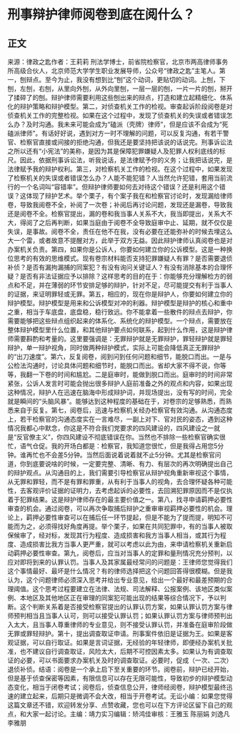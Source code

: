 # 刑事辩护律师阅卷到底在阅什么？
## 正文
来源：律政之匙作者：王莉莉 刑法学博士，前省院检察官，北京市两高律师事务所高级合伙人，北京师范大学学生职业发展导师，公众号“律政之匙”主笔人。第一，刨辩点。至今为止，我没有想到比“刨”这个动词，更贴切的动词。上刨，下刨，左刨，右刨，从里向外刨，从外向里刨，一层一层的刨，一片一片的刨，掰开了揉碎了的刨。辩护律师需要利用这些刨出来的辩点，打造和建立起精细化、体系化的辩护策略和辩护模型。第二，对侦查机关工作的检视。审查起诉阶段阅卷是对侦查机关工作的完整检视。如果在这个过程中，发现了侦查机关的失误或者错误怎么办？及时沟通。我未来可能会成为“磕派（壳牌）律师”，但是应该不会成为“死磕派律师”。有话好好说，遇到对方一时不理解的问题，可以反复沟通，有若干警官、检察官直接或间接的拒绝沟通，但我还是要坚持把该说的话说完。刑事诉讼法之所以还有“小宪法”的美称，是因为其是保障犯罪嫌疑人及犯罪人权利底线的标尺。因此，依据刑事诉讼法，听我说话，是法律赋予你的义务；让我把话说完，是法律赋予我的辩护权利。第三，对检察机关工作的检视。在这个过程中，如果发现了检察机关的失误或者错误怎么办？人能不能犯错？人当然允许犯错，套用当前流行的一个名词叫“容错率”。但辩护律师要如何去对待这个错误？还是利用这个错误？这体现了辩护艺术。举个栗子，有个案子我在和检察官讨论时，发现漏给律师卷，导致我阅卷不全，补阅了一次卷；补阅后再讨论问题，发现还是漏卷，导致我还是阅卷不全。检察官提出，漏的卷和我当事人关系不大，我当即提出，关系大不大，得阅了之后再判断，如果当庭由于阅卷不全导致庭审中止、延期，就不仅仅是失误，是事故。阅卷不全，责任在他不在我，没有必要在还能弥补的时候去埋这么大一个雷，或者故意不提醒对方，此举于双方无益。因此辩护律师认真阅卷也是对办案机关负责。第四，如果你是公诉人，你要如何建立你的公诉模型。这是一种换位思考的有效的思维模式。现有卷宗材料能否支持犯罪嫌疑人有罪？是否需要退侦补侦？是否有漏拘漏捕的同案犯？有没有询问关键证人？有没有消除基本的合理怀疑？是否有非法证据应予以排除？这样思考的目的在于：你能够充分理解检方的弱点和不足，并在薄弱的环节安排足够的辩护，针对不足，尽可能提交有利于当事人的证据，来证明罪轻或无罪。第五，相应的，现在你是辩护人，你要如何建立你的辩护模型。辩护模型是用来和公诉模型对冲的利器。辩护模型是辩护的核心和重中之重，相当于车底盘，底盘稳，稳行致远。你不能拿着一些散件的辩点去辩护，你需要能够把这些辩点组织起来的体系化、系统化的辩护模型。一个辩点，需要放在整体辩护模型里什么位置，和其他辩护要点如何联系，起到什么作用，这是辩护律师需要斟酌和考量的。这里要强调是：无罪辩护就是无罪辩护，罪轻辩护就是罪轻辩护，单一辩护视角，同时做两种辩护模式，实际上可能会降低真正无罪辩护的“出刀速度”。第六，反复阅卷，阅到问到任何问题和细节，能脱口而出。一是与公检法沟通时，讨论具体问题和细节时，能脱口而出。省却大家不得不说，你等等，我翻一下卷的时间和尴尬。二是庭审时，能做到脱口而出。庭审时的时间非常紧张，公诉人发言时可能会抛出很多辩护人庭前准备之外的观点和内容，如果出现这种情况，辩护人在迅速在脑海中形成辩护词，并现场提出，没有写的时间，完全就是瞬间的“头脑风暴”。能够达到这种程度的基础在于，对卷宗的足够熟悉，而熟悉来自于反复。第七，阅卷后，迅速与检察机关经办检察官有效沟通。从沟通态度上，若干检察官的沟通态度实在一言难尽，一副上对下、官对民的姿态，遇到这种情况我都心中默念，你这是不符合我们党要求的四风建设的，四风建设之一就是“反官僚主义”，你四风建设不彻底错误在你。当然也不排除一些检察官确实很忙，语气仓促。我的开场白都是：检察官，我知道您很忙，但是我得占用您5分钟。谁再忙也不会差5分钟。当然后面说着说着就不止5分钟。尤其是检察官问道，你到底要说啥的时候，一定要完整、清晰、有力、有层次的再次明确提出自己的辩护观点。从沟通目的上，我们需要引导检察官从辩护视角重新审视这个事情，从无罪和罪轻，而不是有罪和罪重，从有利于当事人的视角，去合理怀疑各种可能性，去客观评价证据的证明力，去考虑起诉的必要性，去回溯犯罪原因而不是仅执着于犯罪结果。这是辩护律师存在的最主要价值之一。第八，找寻申请羁押必要性审查的机会。通过阅卷，可以再次争取捕后辩护之重审审视羁押必要性的机会。理论上，羁押必要性审查可以在捕后任一环节提起，但是不能为了提而提，明知不可能而为之，必须得找好角度再提。举个栗子，如果在共同犯罪中，有的当事人被取保候审了，经对标，发现其行为程度、造成损害和我方当事人相当，或其行为程度、造成损害比我方当事人更严重，就可以考虑以此为由，来申请检察机关重新启动羁押必要性审查。第九，阅卷后，应当对当事人的定罪和量刑情况充分预判，以应对即将到来的认罪认罚。当事人及其家属最经常问的问题是：王律师您觉得我们这个事情最好、最坏是什么情况？有的律师选择把这个问题回答得很模糊。但是我认为，这个问题律师必须深入思考并给出专业意见，给出一个最好和最差预期的合理阈值。这个思考过程要建立在法律、法规、司法解释、公报案例、该地区类似案例、本地区及其他地区正在审理的同案犯可能出现的结果等综合情况下，予以判断。这个判断关系着是否接受检察官提出的认罪认罚方案，如果认罪认罚方案与律师预判相当且当事人认可，则可以接受认罪认罚；如果认罪认罚方案与律师预判出入太大，且当事人尊重律师的专业意见，则不接受认罪认罚，并准备在庭审阶段做无罪或罪轻辩护。第十，提出调查取证申请。刑事案件依旧是证据为王。如果是客观证据，可以自行取证。如果是言词证据，无经验的年轻律师，即便经办案机关批准，也不建议自行调查取证，风险太大，后期不可控因素太多。如果认为有调查取证的必要，可以书面要求办案机关及时的调查取证。必要时，促成（一次、二次）退侦补侦。结语：阅卷是一个承上启下至关重要的环节。阅卷前，辩护已经开始，但是基于侦查保密等因素，有限信息可以存在无限可能性，导致初步的辩护模型动态变化，相当于闭卷考试；阅卷后，侦查信息公开，律师经阅卷，辩护模型最终迅速的建立起来，后期只是微调不会大改，相当于开卷考试。无讼小编：如果您觉得这篇文章还不错，欢迎转发分享、点赞收藏，您也可以在下方评论区留下自己的观点，和大家一起讨论。主编：靖力实习编辑：矫鸿佳审核：王雅玉 陈丽娟 刘逸凡 李雅朋